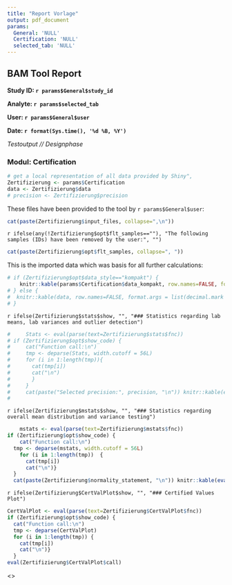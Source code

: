 ```yaml
---
title: "Report Vorlage"
output: pdf_document
params:
  General: 'NULL'
  Certification: 'NULL'
  selected_tab: 'NULL'
---
```

## BAM Tool Report

**Study ID: `r params$General$study_id`**

**Analyte: `r params$selected_tab`**

**User: `r params$General$user`**

**Date: `r format(Sys.time(), '%d %B, %Y')`**

*Testoutput // Designphase*

### Modul: Certification

```r
# get a local representation of all data provided by Shiny", 
Zertifizierung <- params$Certification
data <- Zertifizierung$data 
# precision <- Zertifizierung$precision
```

These files have been provided to the tool by `r params$General$user`:

```r
cat(paste(Zertifizierung$input_files, collapse=",\n"))
```

`r ifelse(any(!Zertifizierung$opt$flt_samples==""), "The following samples (IDs) have been removed by the user:", "")`

```r
cat(paste(Zertifizierung$opt$flt_samples, collapse=", ")) 
```

This is the imported data which was basis for all further calculations:

```r
# if (Zertifizierung$opt$data_style=="kompakt") {
    knitr::kable(params$Certification$data_kompakt, row.names=FALSE, format.args = list(decimal.mark = ","))
# } else {  
#  knitr::kable(data, row.names=FALSE, format.args = list(decimal.mark = ","))
# }
```

`r ifelse(Zertifizierung$stats$show, "", "### Statistics regarding lab means, lab variances and outlier detection")`
    

```r
#     Stats <- eval(parse(text=Zertifizierung$stats$fnc))
# if (Zertifizierung$opt$show_code) {
#     cat("Function call:\n")  
#     tmp <- deparse(Stats, width.cutoff = 56L) 
#     for (i in 1:length(tmp)){
#       cat(tmp[i])
#       cat("\n")
#       }
#     } 
#     cat(paste("Selected precision:", precision, "\n")) knitr::kable(eval(Zertifizierung$stats$call), row.names=FALSE, format.args = list(decimal.mark = ","))
#     
 ```

`r ifelse(Zertifizierung$mstats$show, "", "### Statistics regarding overall mean distribution and variance testing")`

```r
    mstats <- eval(parse(text=Zertifizierung$mstats$fnc))
if (Zertifizierung$opt$show_code) { 
    cat("Function call:\n")  
  tmp <- deparse(mstats, width.cutoff = 56L) 
    for (i in 1:length(tmp))  {
      cat(tmp[i])
      cat("\n")}
  }
  cat(paste(Zertifizierung$normality_statement, "\n")) knitr::kable(eval(Zertifizierung$mstats$call), row.names=FALSE, format.args = list(decimal.mark = ",")) 
```

`r ifelse(Zertifizierung$CertValPlot$show, "", "### Certified Values Plot")`

```r
CertValPlot <- eval(parse(text=Zertifizierung$CertValPlot$fnc))
if (Zertifizierung$opt$show_code) {
  cat("Function call:\n")
  tmp <- deparse(CertValPlot)
  for (i in 1:length(tmp)) {
    cat(tmp[i])
    cat("\n")}
  }
eval(Zertifizierung$CertValPlot$call)
```

<<End of Report>>